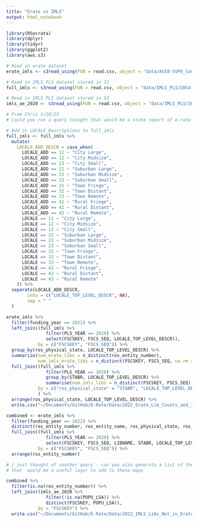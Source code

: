 ```yaml
---
title: "Erate vs IMLS"
output: html_notebook
---
```


```r
library(RSocrata)
library(dplyr)
library(tidyr)
library(ggplot2)
library(aws.s3)
```


```r
# Read in erate dataset
erate_imls <- s3read_using(FUN = read.csv, object = "data/AVI8-SVP9_Commitments/Libraries_Funded_Committed_AVI8-SVP9_with_FSCS_Matches.csv", bucket = "erate-data")

# Read in IMLS PLS dataset stored in S3
full_imls <- s3read_using(FUN = read.csv, object = "data/IMLS_PLS/2014-2020_OUTLETs_and_AEs_Merged.csv", bucket = "erate-data")

# Read in IMLS PLS dataset stored in S3
imls_ae_2020 <- s3read_using(FUN = read.csv, object = "data/IMLS_PLS/2014-2020_OUTLETs_and_AEs_Merged.csv", bucket = "erate-data")

```

```r
# From Chris 1/26/23
# Could you run a query tonight that would be a state report of e-rate participation for fy22? Basically a comparison against # PLS entities - who participated and who didn't - if you can break it out at all by locale code, great, but if not, then I'll # take just overall participation
```

```r
# Add in LOCALE Descriptions to full_imls
full_imls <- full_imls %>% 
  mutate(
    LOCALE_ADD_DESCR = case_when(
      LOCALE_ADD == 11 ~ "City Large",
      LOCALE_ADD == 12 ~ "City Midsize",
      LOCALE_ADD == 13 ~ "City Small",
      LOCALE_ADD == 21 ~ "Suburban Large",
      LOCALE_ADD == 22 ~ "Suburban Midsize",
      LOCALE_ADD == 23 ~ "Suburban Small",
      LOCALE_ADD == 31 ~ "Town Fringe",
      LOCALE_ADD == 32 ~ "Town Distant",
      LOCALE_ADD == 33 ~ "Town Remote",
      LOCALE_ADD == 41 ~ "Rural Fringe",
      LOCALE_ADD == 42 ~ "Rural Distant",
      LOCALE_ADD == 43 ~ "Rural Remote",
      LOCALE == 11 ~ "City Large",
      LOCALE == 12 ~ "City Midsize",
      LOCALE == 13 ~ "City Small",
      LOCALE == 21 ~ "Suburban Large",
      LOCALE == 22 ~ "Suburban Midsize",
      LOCALE == 23 ~ "Suburban Small",
      LOCALE == 31 ~ "Town Fringe",
      LOCALE == 32 ~ "Town Distant",
      LOCALE == 33 ~ "Town Remote",
      LOCALE == 41 ~ "Rural Fringe",
      LOCALE == 42 ~ "Rural Distant",
      LOCALE == 43 ~ "Rural Remote"
    )) %>% 
  separate(LOCALE_ADD_DESCR, 
        into = c("LOCALE_TOP_LEVEL_DESCR", NA),
        sep = " "
  )
```

```r
erate_imls %>% 
  filter(funding_year == 2022) %>% 
  left_join((full_imls %>% 
               filter(PLS_YEAR == 2020) %>% 
               select(FSCSKEY, FSCS_SEQ, LOCALE_TOP_LEVEL_DESCR)),
            by = c("FSCSKEY", "FSCS_SEQ")) %>% 
  group_by(ros_physical_state, LOCALE_TOP_LEVEL_DESCR) %>% 
  summarize(num_erate_libs = n_distinct(ros_entity_number),
            num_imls_erate_libs = n_distinct(FSCSKEY, FSCS_SEQ, na.rm = T)) %>% 
  full_join((full_imls %>%
               filter(PLS_YEAR == 2020) %>%
               group_by(STABR, LOCALE_TOP_LEVEL_DESCR) %>%
               summarise(num_imls_libs = n_distinct(FSCSKEY, FSCS_SEQ))),
            by = c("ros_physical_state" = "STABR", "LOCALE_TOP_LEVEL_DESCR" = "LOCALE_TOP_LEVEL_DESCR")
            ) %>% 
  arrange(ros_physical_state, LOCALE_TOP_LEVEL_DESCR) %>% 
  write.csv("~/Documents/GitHub/E-Rate/Data/2022_Erate_Lib_Counts_and_IMLS_Lib_Counts_with_Locale.csv")
```

```r
combined <- erate_imls %>% 
  filter(funding_year == 2022) %>% 
  distinct(ros_entity_number, ros_entity_name, ros_physical_state, ros_latitude, ros_longitude, FSCSKEY, FSCS_SEQ) %>% 
  full_join((full_imls %>% 
               filter(PLS_YEAR == 2020) %>% 
               select(FSCSKEY, FSCS_SEQ, LIBNAME, STABR, LOCALE_TOP_LEVEL_DESCR, LATITUDE, LONGITUD)),
            by = c("FSCSKEY", "FSCS_SEQ")) %>% 
  arrange(ros_entity_number)
```

```r
# i just thought of another query - can you also generate a list of the libraries who didn't receive commitments in fy22 - 
# that  would be a useful layer to add to these maps
```

```r
combined %>% 
  filter(is.na(ros_entity_number)) %>% 
  left_join((imls_ae_2020 %>% 
               filter(!is.na(POPU_LSA)) %>% 
               distinct(FSCSKEY, POPU_LSA)), 
            by = "FSCSKEY") %>% 
  write.csv("~/Documents/GitHub/E-Rate/Data/2022_IMLS_Libs_Not_in_Erate.csv")
```

